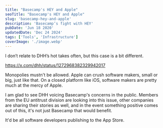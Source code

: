 ```yaml
---
title: "Basecamp's HEY and Apple"
seoTitle: "Basecamp's HEY and Apple"
slug: 'basecamp-hey-and-apple'
description: 'Basecamp’s fight with HEY'
pubDate: 'Jun 18 2020'
updatedDate: 'Dec 24 2024'
tags: ['Tools', 'Infrastructure']
coverImage: './image.webp'
---
```


I don’t relate to DHH’s hot takes often, but this case is a bit different.

https://x.com/dhh/status/1272968382329942017

Monopolies mustn't be allowed. Apple can crush software makers, small or big, just like that. On a closed platform like iOS, software makers are pretty much at the mercy of Apple.

I am glad to see DHH voicing Basecamp's concerns in the public. Members from the EU antitrust division are looking into this issue, other companies are sharing their stories as well, and in the event something positive comes out of this, it's not just Basecamp that would benefit.

It'd be all software developers publishing to the App Store.
